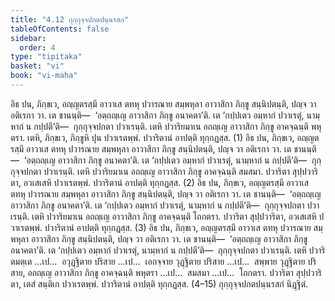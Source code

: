 ```yaml
---
title: "4.12 กุกฺกุจฺจปกตปนฺนรสก"
tableOfContents: false
sidebar:
  order: 4
type: "tipitaka"
basket: "vi"
book: "vi-maha"
---
```



<DynamicBreadcrumb />

<Division number="225" book="vi-maha">

<Paragraph number="1026" book="vi-maha">
อิธ ปน, ภิกฺขเว, อญฺญตรสฺมึ อาวาเส ตทหุ ปวารณาย สมฺพหุลา อาวาสิกา ภิกฺขู สนฺนิปตนฺติ, ปญฺจ วา อติเรกา วา. เต ชานนฺติ—  ‘อตฺถญฺเญ อาวาสิกา ภิกฺขู อนาคตา’ติ. เต ‘กปฺปเตว อมฺหากํ ปวาเรตุํ, นามฺหากํ น กปฺปตี’ติ—  กุกฺกุจฺจปกตา ปวาเรนฺติ. เตหิ ปวาริยมาเน อถญฺเญ อาวาสิกา ภิกฺขู อาคจฺฉนฺติ พหุตรา. เตหิ, ภิกฺขเว, ภิกฺขูหิ ปุน ปวาเรตพฺพํ. ปวาริตานํ อาปตฺติ ทุกฺกฏสฺส. (1)
</Paragraph>

<Paragraph number="1027" book="vi-maha">
อิธ ปน, ภิกฺขเว, อญฺญตรสฺมึ อาวาเส ตทหุ ปวารณาย สมฺพหุลา อาวาสิกา ภิกฺขู สนฺนิปตนฺติ, ปญฺจ วา อติเรกา วา. เต ชานนฺติ—  ‘อตฺถญฺเญ อาวาสิกา ภิกฺขู อนาคตา’ติ. เต ‘กปฺปเตว อมฺหากํ ปวาเรตุํ, นามฺหากํ น กปฺปตี’ติ—  กุกฺกุจฺจปกตา ปวาเรนฺติ. เตหิ ปวาริยมาเน อถญฺเญ อาวาสิกา ภิกฺขู อาคจฺฉนฺติ สมสมา. ปวาริตา สุปฺปวาริตา, อวเสเสหิ ปวาเรตพฺพํ. ปวาริตานํ อาปตฺติ ทุกฺกฏสฺส. (2)
</Paragraph>

<Paragraph number="1028" book="vi-maha">
อิธ ปน, ภิกฺขเว, อญฺญตรสฺมึ อาวาเส ตทหุ ปวารณาย สมฺพหุลา อาวาสิกา ภิกฺขู สนฺนิปตนฺติ, ปญฺจ วา อติเรกา วา. เต ชานนฺติ—  ‘อตฺถญฺเญ อาวาสิกา ภิกฺขู อนาคตา’ติ. เต ‘กปฺปเตว อมฺหากํ ปวาเรตุํ, นามฺหากํ น กปฺปตี’ติ—  กุกฺกุจฺจปกตา ปวาเรนฺติ. เตหิ ปวาริยมาเน อถญฺเญ อาวาสิกา ภิกฺขู อาคจฺฉนฺติ โถกตรา. ปวาริตา สุปฺปวาริตา, อวเสเสหิ ปวาเรตพฺพํ. ปวาริตานํ อาปตฺติ ทุกฺกฏสฺส. (3)
</Paragraph>

<Paragraph number="1029" book="vi-maha">
อิธ ปน, ภิกฺขเว, อญฺญตรสฺมึ อาวาเส ตทหุ ปวารณาย สมฺพหุลา อาวาสิกา ภิกฺขู สนฺนิปตนฺติ, ปญฺจ วา อติเรกา วา. เต ชานนฺติ—  ‘อตฺถญฺเญ อาวาสิกา ภิกฺขู อนาคตา’ติ. เต ‘กปฺปเตว อมฺหากํ ปวาเรตุํ, นามฺหากํ น กปฺปตี’ติ—  กุกฺกุจฺจปกตา ปวาเรนฺติ. เตหิ ปวาริตมตฺเต …เป…  อวุฏฺฐิตาย ปริสาย …เป…  เอกจฺจาย วุฏฺฐิตาย ปริสาย …เป…  สพฺพาย วุฏฺฐิตาย ปริสาย, อถญฺเญ อาวาสิกา ภิกฺขู อาคจฺฉนฺติ พหุตรา …เป…  สมสมา …เป…  โถกตรา. ปวาริตา สุปฺปวาริตา, เตสํ สนฺติเก ปวาเรตพฺพํ. ปวาริตานํ อาปตฺติ ทุกฺกฏสฺส. (4–15)

</Paragraph>
</Division>

<Paragraph number="1030" type="center" book="vi-maha">
กุกฺกุจฺจปกตปนฺนรสกํ นิฏฺฐิตํ.
</Paragraph>